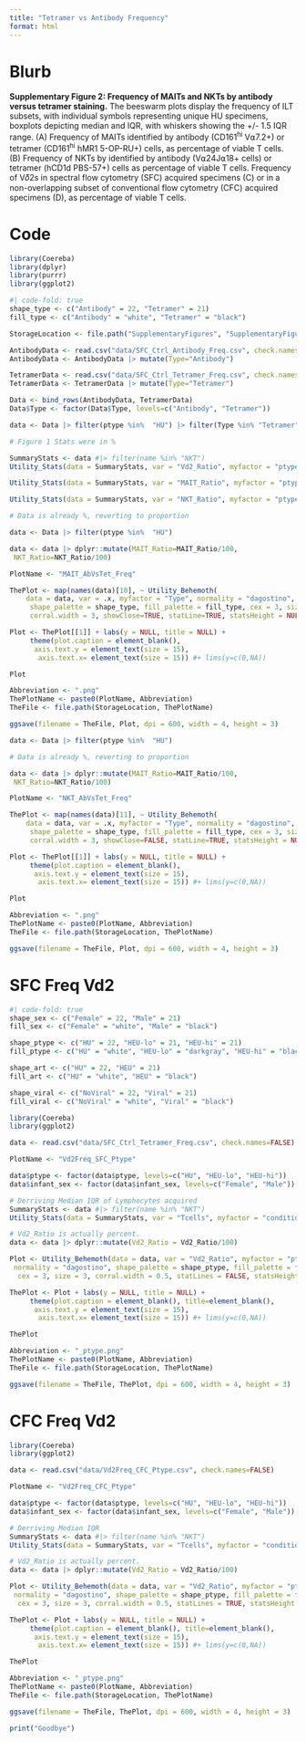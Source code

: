 ```yaml
---
title: "Tetramer vs Antibody Frequency"
format: html
---
```


# Blurb

**Supplementary Figure 2: Frequency of MAITs and NKTs by antibody versus tetramer staining.** The beeswarm plots display the frequency of ILT subsets, with individual symbols representing unique HU specimens, boxplots depicting median and IQR, with whiskers showing the +/- 1.5 IQR range. (A) Frequency of MAITs identified by antibody (CD161^hi^ V⍺7.2+) or tetramer (CD161^hi^ hMR1 5-OP-RU+) cells, as percentage of viable T cells. (B) Frequency of NKTs by identified by antibody (V⍺24J⍺18+ cells) or tetramer (hCD1d PBS-57+) cells as percentage of viable T cells. Frequency of V𝛿2s in spectral flow cytometry (SFC) acquired specimens (C) or in a non-overlapping subset of conventional flow cytometry (CFC) acquired specimens (D), as percentage of viable T cells.

# Code

```r
library(Coereba)
library(dplyr)
library(purrr)
library(ggplot2)
```

```r
#| code-fold: true
shape_type <- c("Antibody" = 22, "Tetramer" = 21)
fill_type <- c("Antibody" = "white", "Tetramer" = "black")
```

```r
StorageLocation <- file.path("SupplementaryFigures", "SupplementaryFigure2")

AntibodyData <- read.csv("data/SFC_Ctrl_Antibody_Freq.csv", check.names=FALSE)
AntibodyData <- AntibodyData |> mutate(Type="Antibody")

TetramerData <- read.csv("data/SFC_Ctrl_Tetramer_Freq.csv", check.names=FALSE)
TetramerData <- TetramerData |> mutate(Type="Tetramer")

Data <- bind_rows(AntibodyData, TetramerData)
Data$Type <- factor(Data$Type, levels=c("Antibody", "Tetramer"))
```

```r
data <- Data |> filter(ptype %in%  "HU") |> filter(Type %in% "Tetramer")

# Figure 1 Stats were in %

SummaryStats <- data #|> filter(name %in% "NKT")
Utility_Stats(data = SummaryStats, var = "Vd2_Ratio", myfactor = "ptype", normality = "dagostino", correction = "BH", returnType = "median")

Utility_Stats(data = SummaryStats, var = "MAIT_Ratio", myfactor = "ptype", normality = "dagostino", correction = "BH", returnType = "median")

Utility_Stats(data = SummaryStats, var = "NKT_Ratio", myfactor = "ptype", normality = "dagostino", correction = "BH", returnType = "median")

# Data is already %, reverting to proportion

data <- Data |> filter(ptype %in%  "HU")

data <- data |> dplyr::mutate(MAIT_Ratio=MAIT_Ratio/100,
 NKT_Ratio=NKT_Ratio/100)

PlotName <- "MAIT_AbVsTet_Freq"

ThePlot <- map(names(data)[10], ~ Utility_Behemoth(
    data = data, var = .x, myfactor = "Type", normality = "dagostino",
     shape_palette = shape_type, fill_palette = fill_type, cex = 3, size = 3,
     corral.width = 3, showClose=TRUE, statLine=TRUE, statsHeight = NULL, scalePercent = TRUE, correction = "BH"))

Plot <- ThePlot[[1]] + labs(y = NULL, title = NULL) +
     theme(plot.caption = element_blank(),
      axis.text.y = element_text(size = 15),
       axis.text.x= element_text(size = 15)) #+ lims(y=c(0,NA))

Plot

Abbreviation <- ".png"
ThePlotName <- paste0(PlotName, Abbreviation)
TheFile <- file.path(StorageLocation, ThePlotName)

ggsave(filename = TheFile, Plot, dpi = 600, width = 4, height = 3)
```

```r
data <- Data |> filter(ptype %in%  "HU")

# Data is already %, reverting to proportion

data <- data |> dplyr::mutate(MAIT_Ratio=MAIT_Ratio/100,
 NKT_Ratio=NKT_Ratio/100)

PlotName <- "NKT_AbVsTet_Freq"

ThePlot <- map(names(data)[11], ~ Utility_Behemoth(
    data = data, var = .x, myfactor = "Type", normality = "dagostino",
     shape_palette = shape_type, fill_palette = fill_type, cex = 3, size = 3,
     corral.width = 3, showClose=FALSE, statLine=TRUE, statsHeight = NULL, scalePercent = TRUE, correction = "BH", keepNS = FALSE))

Plot <- ThePlot[[1]] + labs(y = NULL, title = NULL) +
     theme(plot.caption = element_blank(),
      axis.text.y = element_text(size = 15),
       axis.text.x= element_text(size = 15)) #+ lims(y=c(0,NA))

Plot

Abbreviation <- ".png"
ThePlotName <- paste0(PlotName, Abbreviation)
TheFile <- file.path(StorageLocation, ThePlotName)

ggsave(filename = TheFile, Plot, dpi = 600, width = 4, height = 3)
```

# SFC Freq Vd2

```r
#| code-fold: true
shape_sex <- c("Female" = 22, "Male" = 21)
fill_sex <- c("Female" = "white", "Male" = "black")

shape_ptype <- c("HU" = 22, "HEU-lo" = 21, "HEU-hi" = 21)
fill_ptype <- c("HU" = "white", "HEU-lo" = "darkgray", "HEU-hi" = "black")

shape_art <- c("HU" = 22, "HEU" = 21)
fill_art <- c("HU" = "white", "HEU" = "black")

shape_viral <- c("NoViral" = 22, "Viral" = 21)
fill_viral <- c("NoViral" = "white", "Viral" = "black")
```

```r
library(Coereba)
library(ggplot2)

data <- read.csv("data/SFC_Ctrl_Tetramer_Freq.csv", check.names=FALSE)

PlotName <- "Vd2Freq_SFC_Ptype"

data$ptype <- factor(data$ptype, levels=c("HU", "HEU-lo", "HEU-hi"))
data$infant_sex <- factor(data$infant_sex, levels=c("Female", "Male"))

# Derriving Median IQR of Lymphocytes acquired
SummaryStats <- data #|> filter(name %in% "NKT")
Utility_Stats(data = SummaryStats, var = "Tcells", myfactor = "condition", normality = "dagostino", correction = "BH", returnType = "median")

# Vd2_Ratio is actually percent. 
data <- data |> dplyr::mutate(Vd2_Ratio = Vd2_Ratio/100)

Plot <- Utility_Behemoth(data = data, var = "Vd2_Ratio", myfactor = "ptype",
 normality = "dagostino", shape_palette = shape_ptype, fill_palette = fill_ptype,
  cex = 3, size = 3, corral.width = 0.5, statLines = FALSE, statsHeight = 0.04, scalePercent = TRUE, correction = "BH")

ThePlot <- Plot + labs(y = NULL, title = NULL) +
     theme(plot.caption = element_blank(), title=element_blank(),
      axis.text.y = element_text(size = 15),
       axis.text.x= element_text(size = 15)) #+ lims(y=c(0,NA))

ThePlot

Abbreviation <- "_ptype.png"
ThePlotName <- paste0(PlotName, Abbreviation)
TheFile <- file.path(StorageLocation, ThePlotName)

ggsave(filename = TheFile, ThePlot, dpi = 600, width = 4, height = 3)
```

# CFC Freq Vd2

```r
library(Coereba)
library(ggplot2)

data <- read.csv("data/Vd2Freq_CFC_Ptype.csv", check.names=FALSE)

PlotName <- "Vd2Freq_CFC_Ptype"

data$ptype <- factor(data$ptype, levels=c("HU", "HEU-lo", "HEU-hi"))
data$infant_sex <- factor(data$infant_sex, levels=c("Female", "Male"))

# Derriving Median IQR
SummaryStats <- data #|> filter(name %in% "NKT")
Utility_Stats(data = SummaryStats, var = "Tcells", myfactor = "condition", normality = "dagostino", correction = "BH", returnType = "median")

# Vd2_Ratio is actually percent. 
data <- data |> dplyr::mutate(Vd2_Ratio = Vd2_Ratio/100)

Plot <- Utility_Behemoth(data = data, var = "Vd2_Ratio", myfactor = "ptype",
 normality = "dagostino", shape_palette = shape_ptype, fill_palette = fill_ptype,
  cex = 3, size = 3, corral.width = 0.5, statLines = TRUE, statsHeight = 0.04, scalePercent = TRUE, correction = "BH", keepNS=FALSE)

ThePlot <- Plot + labs(y = NULL, title = NULL) +
     theme(plot.caption = element_blank(), title=element_blank(),
      axis.text.y = element_text(size = 15),
       axis.text.x= element_text(size = 15)) #+ lims(y=c(0,NA))

ThePlot

Abbreviation <- "_ptype.png"
ThePlotName <- paste0(PlotName, Abbreviation)
TheFile <- file.path(StorageLocation, ThePlotName)

ggsave(filename = TheFile, ThePlot, dpi = 600, width = 4, height = 3)
```

```r
print("Goodbye")
```